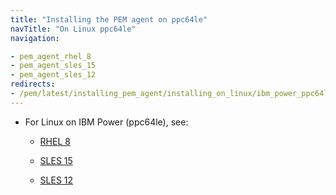 ```yaml
---
title: "Installing the PEM agent on ppc64le"
navTitle: "On Linux ppc64le"
navigation:

- pem_agent_rhel_8
- pem_agent_sles_15
- pem_agent_sles_12
redirects:
- /pem/latest/installing_pem_agent/installing_on_linux/ibm_power_ppc64le/
---
```


- For Linux on IBM Power (ppc64le), see:
  - [RHEL 8](pem_agent_rhel_8)
  
  - [SLES 15](pem_agent_sles_15)
  - [SLES 12](pem_agent_sles_12)